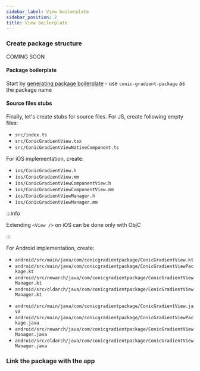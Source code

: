 ```yaml
---
sidebar_label: View boilerplate
sidebar_position: 2
title: View boilerplate
---
```




### Create package structure

<Tabs groupId="package_structure">
<TabItem value="auto" label="Automatic generation">

COMING SOON

</TabItem>
<TabItem value="manual" label="Manual walkthrough">

#### Package boilerplate

Start by [generating package boilerplate](../package-boilerplate) - use `conic-gradient-package` as the package name

#### Source files stubs

Finally, let's create stubs for source files. For JS, create following empty files:

- `src/index.ts`
- `src/ConicGradientView.tsx`
- `src/ConicGradientViewNativeComponent.ts`

For iOS implementation, create:

- `ios/ConicGradientView.h`
- `ios/ConicGradientView.mm`
- `ios/ConicGradientViewComponentView.h`
- `ios/ConicGradientViewComponentView.mm`
- `ios/ConicGradientViewManager.h`
- `ios/ConicGradientViewManager.mm`

:::info

Extending `<View />` on iOS can be done only with ObjC

:::

For Android implementation, create:

<Tabs groupId="android_lang">
<TabItem value="kotlin" label="Kotlin">

- `android/src/main/java/com/conicgradientpackage/ConicGradientView.kt`
- `android/src/main/java/com/conicgradientpackage/ConicGradientViewPackage.kt`
- `android/src/newarch/java/com/conicgradientpackage/ConicGradientViewManager.kt`
- `android/src/oldarch/java/com/conicgradientpackage/ConicGradientViewManager.kt`

</TabItem>
<TabItem value="java" label="Java">

- `android/src/main/java/com/conicgradientpackage/ConicGradientView.java`
- `android/src/main/java/com/conicgradientpackage/ConicGradientViewPackage.java`
- `android/src/newarch/java/com/conicgradientpackage/ConicGradientViewManager.java`
- `android/src/oldarch/java/com/conicgradientpackage/ConicGradientViewManager.java`

</TabItem>
</Tabs>

</TabItem>
</Tabs>

### Link the package with the app

<LinkPackage package="conic-gradient-package" />
